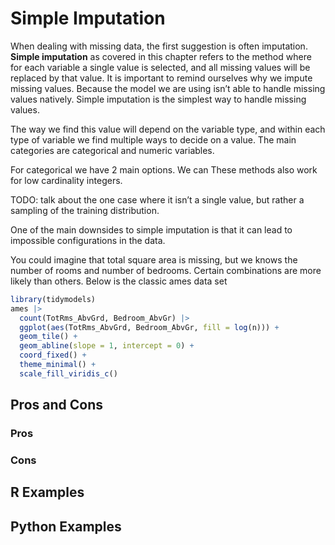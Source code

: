 # Simple Imputation {#sec-missing-simple}

When dealing with missing data, the first suggestion is often imputation. **Simple imputation** as covered in this chapter refers to the method where for each variable a single value is selected, and all missing values will be replaced by that value. It is important to remind ourselves why we impute missing values. Because the model we are using isn't able to handle missing values natively. Simple imputation is the simplest way to handle missing values.

The way we find this value will depend on the variable type, and within each type of variable we find multiple ways to decide on a value. The main categories are categorical and numeric variables.

For categorical we have 2 main options. We can 
These methods also work for low cardinality integers.

TODO: talk about the one case where it isn't a single value, but rather a sampling of the training distribution.

One of the main downsides to simple imputation is that it can lead to impossible configurations in the data.

You could imagine that total square area is missing, but we knows the number of rooms and number of bedrooms. Certain combinations are more likely than others. Below is the classic ames data set

```r
library(tidymodels)
ames |>
  count(TotRms_AbvGrd, Bedroom_AbvGr) |>
  ggplot(aes(TotRms_AbvGrd, Bedroom_AbvGr, fill = log(n))) +
  geom_tile() +
  geom_abline(slope = 1, intercept = 0) +
  coord_fixed() +
  theme_minimal() +
  scale_fill_viridis_c()
```


## Pros and Cons

### Pros

### Cons

## R Examples

## Python Examples

